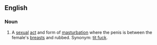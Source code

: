 ==English==


===Noun===
{{en-noun}}

# {{vulgar|slang}} A [[sexual]] [[act]] and form of [[masturbation]] where the penis is between the female's [[breast]]s and rubbed. Synonym: [[tit fuck]].